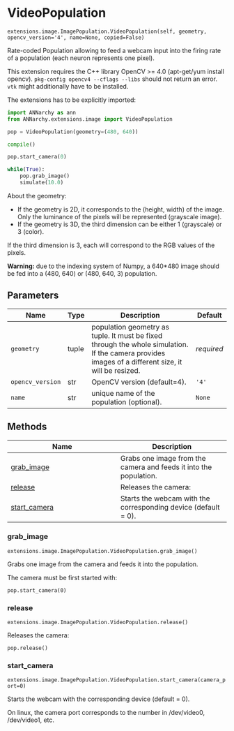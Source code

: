 # VideoPopulation { #ANNarchy.extensions.image.ImagePopulation.VideoPopulation }

`extensions.image.ImagePopulation.VideoPopulation(self, geometry, opencv_version='4', name=None, copied=False)`

Rate-coded Population allowing to feed a webcam input into the firing rate of a population (each neuron represents one pixel).

This extension requires the C++ library OpenCV >= 4.0 (apt-get/yum install opencv). ``pkg-config opencv4 --cflags --libs`` should not return an error. `vtk` might additionally have to be installed.

The extensions has to be explicitly imported:

```python
import ANNarchy as ann
from ANNarchy.extensions.image import VideoPopulation

pop = VideoPopulation(geometry=(480, 640))

compile()

pop.start_camera(0)

while(True):
    pop.grab_image()
    simulate(10.0)
```

About the geometry:

* If the geometry is 2D, it corresponds to the (height, width) of the image. Only the luminance of the pixels will be represented (grayscale image).
* If the geometry is 3D, the third dimension can be either 1 (grayscale) or 3 (color).

If the third dimension is 3, each will correspond to the RGB values of the pixels.

**Warning:** due to the indexing system of Numpy, a 640*480 image should be fed into a (480, 640) or (480, 640, 3) population.

## Parameters

| Name             | Type   | Description                                                                                                                                         | Default    |
|------------------|--------|-----------------------------------------------------------------------------------------------------------------------------------------------------|------------|
| `geometry`       | tuple  | population geometry as tuple. It must be fixed through the whole simulation. If the camera provides images of a different size, it will be resized. | _required_ |
| `opencv_version` | str    | OpenCV version (default=4).                                                                                                                         | `'4'`      |
| `name`           | str    | unique name of the population (optional).                                                                                                           | `None`     |

## Methods

| Name | Description |
| --- | --- |
| [grab_image](#ANNarchy.extensions.image.ImagePopulation.VideoPopulation.grab_image) | Grabs one image from the camera and feeds it into the population. |
| [release](#ANNarchy.extensions.image.ImagePopulation.VideoPopulation.release) | Releases the camera: |
| [start_camera](#ANNarchy.extensions.image.ImagePopulation.VideoPopulation.start_camera) | Starts the webcam with the corresponding device (default = 0). |

### grab_image { #ANNarchy.extensions.image.ImagePopulation.VideoPopulation.grab_image }

`extensions.image.ImagePopulation.VideoPopulation.grab_image()`

Grabs one image from the camera and feeds it into the population.

The camera must be first started with:

    pop.start_camera(0)

### release { #ANNarchy.extensions.image.ImagePopulation.VideoPopulation.release }

`extensions.image.ImagePopulation.VideoPopulation.release()`

Releases the camera:

    pop.release()

### start_camera { #ANNarchy.extensions.image.ImagePopulation.VideoPopulation.start_camera }

`extensions.image.ImagePopulation.VideoPopulation.start_camera(camera_port=0)`

Starts the webcam with the corresponding device (default = 0).

On linux, the camera port corresponds to the number in /dev/video0, /dev/video1, etc.